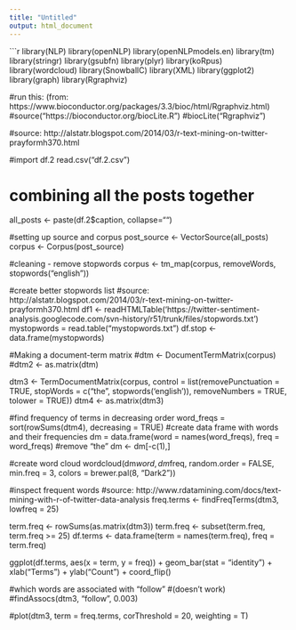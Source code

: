 ```yaml
---
title: "Untitled"
output: html_document
---
```


```r
library(NLP)
library(openNLP)
library(openNLPmodels.en)
library(tm)
library(stringr)
library(gsubfn)
library(plyr)
library(koRpus)
library(wordcloud)
library(SnowballC)
library(XML)
library(ggplot2)
library(graph)
library(Rgraphviz)

#run this: (from: https://www.bioconductor.org/packages/3.3/bioc/html/Rgraphviz.html)
#source("https://bioconductor.org/biocLite.R")
#biocLite("Rgraphviz")


#source: http://alstatr.blogspot.com/2014/03/r-text-mining-on-twitter-prayformh370.html

#import df.2
read.csv("df.2.csv")

# combining all the posts together
all_posts <- paste(df.2$caption, collapse="")

#setting up source and corpus
post_source <- VectorSource(all_posts)
corpus <- Corpus(post_source)

#cleaning - remove stopwords
corpus <- tm_map(corpus, removeWords, stopwords("english"))

#create better stopwords list
#source: http://alstatr.blogspot.com/2014/03/r-text-mining-on-twitter-prayformh370.html
df1 <- readHTMLTable('https://twitter-sentiment-analysis.googlecode.com/svn-history/r51/trunk/files/stopwords.txt')
mystopwords = read.table("mystopwords.txt")
df.stop <- data.frame(mystopwords)

#Making a document-term matrix
#dtm <- DocumentTermMatrix(corpus)
#dtm2 <- as.matrix(dtm)

dtm3 <- TermDocumentMatrix(corpus, control = list(removePunctuation = TRUE, stopWords = c("the", stopwords('english')), removeNumbers = TRUE, tolower = TRUE))
dtm4 <- as.matrix(dtm3)

#find frequency of terms in decreasing order
word_freqs = sort(rowSums(dtm4), decreasing = TRUE)
#create data frame with words and their frequencies
dm = data.frame(word = names(word_freqs), freq = word_freqs)
#remove "the"
dm <- dm[-c(1),]

#create word cloud
wordcloud(dm$word, dm$freq, random.order = FALSE, min.freq = 3, colors = brewer.pal(8, "Dark2"))



#inspect frequent words
#source: http://www.rdatamining.com/docs/text-mining-with-r-of-twitter-data-analysis
freq.terms <- findFreqTerms(dtm3, lowfreq = 25)

term.freq <- rowSums(as.matrix(dtm3))
term.freq <- subset(term.freq, term.freq >= 25)
df.terms <- data.frame(term = names(term.freq), freq = term.freq)

ggplot(df.terms, aes(x = term, y = freq)) + geom_bar(stat = "identity") +
xlab("Terms") + ylab("Count") + coord_flip()


#which words are associated with "follow"
#(doesn't work)
#findAssocs(dtm3, "follow", 0.003)

#plot(dtm3, term = freq.terms, corThreshold = 20, weighting = T)

